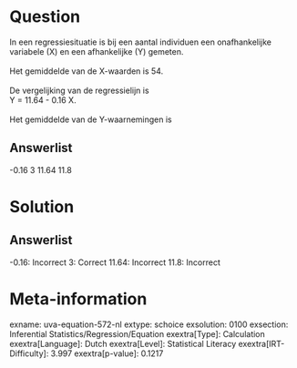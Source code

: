 Question
========

In een regressiesituatie is bij een aantal individuen een onafhankelijke
variabele (X) en een afhankelijke (Y) gemeten.\
\
Het gemiddelde van de X-waarden is 54.\
\
De vergelijking van de regressielijn is\
Y = 11.64 - 0.16 X.\
\
Het gemiddelde van de Y-waarnemingen is

Answerlist
----------

-0.16
3
11.64
11.8

Solution
========

Answerlist
----------

-0.16: Incorrect
3: Correct
11.64: Incorrect
11.8: Incorrect

Meta-information
================
exname: uva-equation-572-nl
extype: schoice
exsolution: 0100
exsection: Inferential Statistics/Regression/Equation
exextra[Type]: Calculation
exextra[Language]: Dutch
exextra[Level]: Statistical Literacy
exextra[IRT-Difficulty]: 3.997
exextra[p-value]: 0.1217
